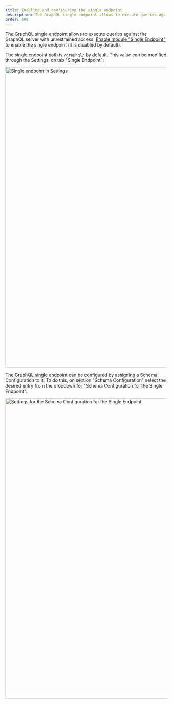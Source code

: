 ```yaml
---
title: Enabling and configuring the single endpoint
description: The GraphQL single endpoint allows to execute queries against the GraphQL server with unrestrained access.
order: 600
---
```


The GraphQL single endpoint allows to execute queries against the GraphQL server with unrestrained access. [Enable module "Single Endpoint"](/guides/config/browsing-enabling-and-disabling-modules) to enable the single endpoint (it is disabled by default).

The single endpoint path is `/graphql/` by default. This value can be modified through the Settings, on tab "Single Endpoint":

<Image
  src="/assets/guides/upstream/settings-single-endpoint.png"
  width="1024"
  height="940"
  alt="Single endpoint in Settings"
  caption="Single endpoint in Settings"
/>

The GraphQL single endpoint can be configured by assigning a Schema Configuration to it. To do this, on section "Schema Configuration" select the desired entry from the dropdown for "Schema Configuration for the Single Endpoint":

<Image
  src="/assets/guides/upstream/settings-schema-configuration-for-single-endpoint.png"
  width="1024"
  height="940"
  alt="Settings for the Schema Configuration for the Single Endpoint"
  caption="Settings for the Schema Configuration for the Single Endpoint"
/>
